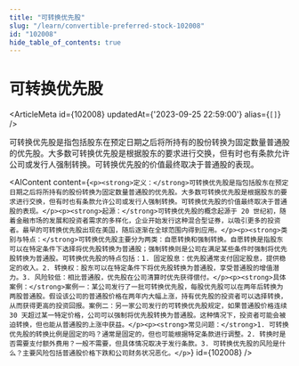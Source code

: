 ```yaml
---
title: "可转换优先股"
slug: "/learn/convertible-preferred-stock-102008"
id: "102008"
hide_table_of_contents: true
---
```



# 可转换优先股

<ArticleMeta id={102008} updatedAt={'2023-09-25 22:59:00'} alias={`[]`} />
<div className='border-solid border-b border-t-0 my-4 border-[var(--ifm-color-gray-300)]' />

可转换优先股是指包括股东在预定日期之后将所持有的股份转换为固定数量普通股的优先股。大多数可转换优先股是根据股东的要求进行交换，但有时也有条款允许公司或发行人强制转换。可转换优先股的价值最终取决于普通股的表现。

<AIContent content={`<p><strong>定义：</strong>可转换优先股是指包括股东在预定日期之后将所持有的股份转换为固定数量普通股的优先股。大多数可转换优先股是根据股东的要求进行交换，但有时也有条款允许公司或发行人强制转换。可转换优先股的价值最终取决于普通股的表现。</p><p><strong>起源：</strong>可转换优先股的概念起源于 20 世纪初，随着金融市场的发展和投资者需求的多样化，企业开始发行这种混合型证券，以吸引更多的投资者。最早的可转换优先股出现在美国，随后逐渐在全球范围内得到应用。</p><p><strong>类别与特点：</strong>可转换优先股主要分为两类：自愿转换和强制转换。自愿转换是指股东可以在特定条件下选择将优先股转换为普通股；强制转换则是公司在满足某些条件时强制将优先股转换为普通股。可转换优先股的特点包括：1. 固定股息：优先股通常支付固定股息，提供稳定的收入。2. 转换权：股东可以在特定条件下将优先股转换为普通股，享受普通股的增值潜力。3. 风险较低：相比普通股，优先股在公司清算时优先获得偿付。</p><p><strong>具体案例：</strong>案例一：某公司发行了一批可转换优先股，每股优先股可以在两年后转换为两股普通股。假设该公司的普通股价格在两年内大幅上涨，持有优先股的投资者可以选择转换，从而获得更高的投资回报。案例二：另一家公司发行的可转换优先股规定，如果普通股价格连续 30 天超过某一特定价格，公司可以强制将优先股转换为普通股。这种情况下，投资者可能会被迫转换，但也能从普通股的上涨中获益。</p><p><strong>常见问题：</strong>1. 可转换优先股的转换比例是固定的吗？通常是固定的，但也可能根据特定条款进行调整。2. 转换时是否需要支付额外费用？一般不需要，但具体情况取决于发行条款。3. 可转换优先股的风险是什么？主要风险包括普通股价格下跌和公司财务状况恶化。</p>`} id={102008} />
